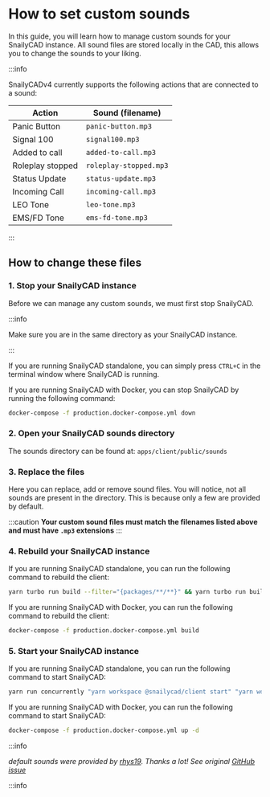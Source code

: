
# How to set custom sounds

In this guide, you will learn how to manage custom sounds for your SnailyCAD instance.
All sound files are stored locally in the CAD, this allows you to change the sounds to your liking.

:::info

SnailyCADv4 currently supports the following actions that are connected to a sound:

| Action           | Sound (filename)       |
| ---------------- | ---------------------- |
| Panic Button     | `panic-button.mp3`     |
| Signal 100       | `signal100.mp3`        |
| Added to call    | `added-to-call.mp3`    |
| Roleplay stopped | `roleplay-stopped.mp3` |
| Status Update    | `status-update.mp3`    |
| Incoming Call    | `incoming-call.mp3`    |
| LEO Tone         | `leo-tone.mp3`         |
| EMS/FD Tone      | `ems-fd-tone.mp3`      |

:::

## How to change these files

### 1. Stop your SnailyCAD instance

Before we can manage any custom sounds, we must first stop SnailyCAD.

:::info

Make sure you are in the same directory as your SnailyCAD instance.

:::

<Tabs groupId="installation-method">
  <TabItem value="standalone" label="Standalone" default>

If you are running SnailyCAD standalone, you can simply press `CTRL+C` in the terminal window where SnailyCAD is running.

  </TabItem>
  <TabItem value="docker" label="Docker">

If you are running SnailyCAD with Docker, you can stop SnailyCAD by running the following command:

```bash
docker-compose -f production.docker-compose.yml down
```

  </TabItem>
</Tabs>

### 2. Open your SnailyCAD sounds directory

The sounds directory can be found at: `apps/client/public/sounds`

### 3. Replace the files

Here you can replace, add or remove sound files. You will notice, not all sounds are present in the directory. This is because only a few are provided by default.

:::caution
**Your custom sound files must match the filenames listed above and must have `.mp3` extensions**
:::

### 4. Rebuild your SnailyCAD instance

<Tabs groupId="installation-method">
  <TabItem value="standalone" label="Standalone" default>

If you are running SnailyCAD standalone, you can run the following command to rebuild the client:

```bash
yarn turbo run build --filter="{packages/**/**}" && yarn turbo run build --filter="{apps/**/**}"
```

  </TabItem>
  <TabItem value="docker" label="Docker">

If you are running SnailyCAD with Docker, you can run the following command to rebuild the client:

```bash
docker-compose -f production.docker-compose.yml build
```

  </TabItem>
</Tabs>

### 5. Start your SnailyCAD instance

<Tabs groupId="installation-method">
  <TabItem value="standalone" label="Standalone" default>
If you are running SnailyCAD standalone, you can run the following command to start SnailyCAD:

```bash
yarn run concurrently "yarn workspace @snailycad/client start" "yarn workspace @snailycad/api generate && yarn workspace @snailycad/api start"
```

  </TabItem>
  <TabItem value="docker" label="Docker">
If you are running SnailyCAD with Docker, you can run the following command to start SnailyCAD:

```bash
docker-compose -f production.docker-compose.yml up -d
```

  </TabItem>
</Tabs>

:::info

_default sounds were provided by [rhys19](https://github.com/rhys19). Thanks a lot!
See original [GitHub issue](https://github.com/SnailyCAD/snaily-cadv4/issues/394)_

:::info
